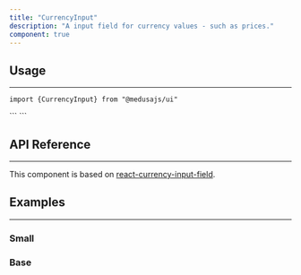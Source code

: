 ```yaml
---
title: "CurrencyInput"
description: "A input field for currency values - such as prices."
component: true
---
```


<ComponentExample name="currency-input-demo" />

## Usage

---

<Snippet>```import {CurrencyInput} from "@medusajs/ui"```</Snippet>

<Snippet>
  ```
  <CurrencyInput id="input-id" symbol="$" code="usd" />
  ```
</Snippet>

## API Reference

---

This component is based on [react-currency-input-field](https://github.com/cchanxzy/react-currency-input-field).

<ComponentProps component="currency-input" />

## Examples

---

### Small

<ComponentExample name="currency-input-small" />

### Base

<ComponentExample name="currency-input-base" />
